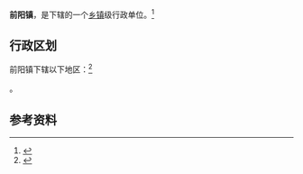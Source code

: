 {{中国乡级行政区|21/06/81/104/000}}

'''前阳镇'''，是{{PRC admin/fullname|21/06/81/104/000|3}}下辖的一个[[乡镇|乡镇]]级行政单位。<ref>{{PRC admin/ref sgc|{{PRC admin/parent|21/06/81/104/000}}}}</ref>

== 行政区划 ==

前阳镇下辖以下地区：<ref>{{PRC admin/ref sgc|21/06/81/104/000}}</ref>

{{PRC admin/children|21/06/81/104/000}}。

== 参考资料 ==

{{reflist}}

{{行政区划小作品}}
{{PRC admin/navcat|21/06/81/104/000}}